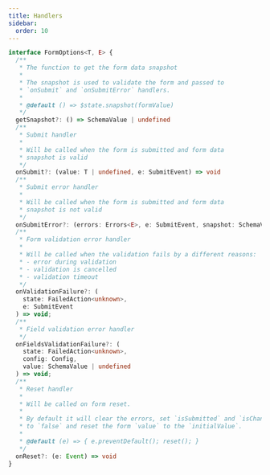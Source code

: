 ```yaml
---
title: Handlers
sidebar:
  order: 10
---
```


```typescript
interface FormOptions<T, E> {
  /**
   * The function to get the form data snapshot
   * 
   * The snapshot is used to validate the form and passed to
   * `onSubmit` and `onSubmitError` handlers.
   * 
   * @default () => $state.snapshot(formValue)
   */
  getSnapshot?: () => SchemaValue | undefined
  /**
   * Submit handler
   * 
   * Will be called when the form is submitted and form data
   * snapshot is valid
   */
  onSubmit?: (value: T | undefined, e: SubmitEvent) => void
  /**
   * Submit error handler
   * 
   * Will be called when the form is submitted and form data
   * snapshot is not valid
   */
  onSubmitError?: (errors: Errors<E>, e: SubmitEvent, snapshot: SchemaValue | undefined) => void
  /**
   * Form validation error handler
   *
   * Will be called when the validation fails by a different reasons:
   * - error during validation
   * - validation is cancelled
   * - validation timeout
   */
  onValidationFailure?: (
    state: FailedAction<unknown>,
    e: SubmitEvent
  ) => void;
  /**
   * Field validation error handler
   */
  onFieldsValidationFailure?: (
    state: FailedAction<unknown>,
    config: Config,
    value: SchemaValue | undefined
  ) => void;
  /**
   * Reset handler
   *
   * Will be called on form reset.
   *
   * By default it will clear the errors, set `isSubmitted` and `isChanged` state
   * to `false` and reset the form `value` to the `initialValue`.
   *
   * @default (e) => { e.preventDefault(); reset(); }
   */
  onReset?: (e: Event) => void
}
```
